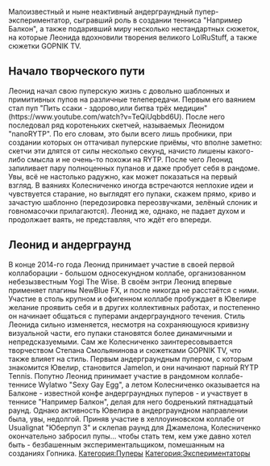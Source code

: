 {{Пупер|title1 = Leonid Jeweller (Leonid Kolesnichenko)|image1 = Leonid Jeweller.jpg|имя_фамилия = Леонид Колесниченко|сферы_творчества = RYTP, 3D моделирование|город = Неизвестно|когда_начал = сентябрь 2014 года|канал = https://www.youtube.com/channel/UCxdIm380EjPVppNGDkDzcBg/videos?disable_polymer=1}}Малоизвестный и ныне неактивный андерграундный пупер-экспериментатор, сыгравший роль в создании тенниса "Например Балкон", а также подаривший миру несколько нестандартных сюжеток, на которые Леонида вдохновили творения великого LolRuStuff, а также сюжетки GOPNIK TV.

== Начало творческого пути ==
Леонид начал свою пуперскую жизнь с довольно шаблонных и примитивных пупов на различные телепередачи. Первым его ваянием стал пуп "Пить ссаки - здорово,или битва трёх медицин" (https://www.youtube.com/watch?v=TeQiUqbbd6U). После него последовал ряд коротеньких скетчей, называемых Леонидом "nanoRYTP". По его словам, это были всего лишь пробники, при создании которых он оттачивал пуперские приёмы, что вполне заметно: скетчи эти длятся от силы несколько секунд, начисто лишены какого-либо смысла и не очень-то похожи на RYTP. После чего Леонид запиливает пару полноценных пупанов и даже пробует себя в рандоме. Увы, всё не настолько радужно, как может показаться на первый взгляд. В ваяниях Колесниченко иногда встречаются неплохие идеи и чувствуется старание, но выглядят его пупаки, скажем прямо, криво и зачастую шаблонно (передозировка переозвучками, зелёный слоник и говномасочки прилагаются). Леонид же, однако, не падает духом и продолжает ваять, не представляя, что ждёт его впереди.

== Леонид и андерграунд ==
В конце 2014-го года Леонид принимает участие в своей первой коллаборации - большом односекундном коллабе, организованном небезызвестным Yogi The Wise. В своём энтри Леонид впервые применяет плагины NewBlue FX, и после никогда не расстаётся с ними. Участие в столь крупном и офигенном коллабе пробуждает в Ювелире желание проявить себя и в других коллективных работах, и постепенно он начинает общаться с пуперами андерграундного течения. Стиль Леонида сильно изменяется, несмотря на сохраняющуюся кривизну визуальной части, его пупаки становятся более динамичными и непредсказуемыми. Сам же Колесниченко заинтересовывается творчеством Степана Смольянинова и сюжетками GOPNIK TV, что также влияет на стиль. Первым андерграундным пупером, с которым знакомится Ювелир, становится Jamelon, и они начинают парный RYTP Tennis. Попутно Леонид принимает участие в рандомном коллабе-теннисе Wylatwo "Sexy Gay Egg", а летом Колесниченко оказывается на Балконе - известной конфе андерграундных пуперов - и участвует в теннисе "Например Балкон", делая для него бодренький пятнадцатый раунд. Однако активность Ювелира в андерграундном направлении была, увы, недолгой. Приняв участие в хеллоуиновском коллабе от Usualignat "Юберпуп 3" и склепав раунд для Джамелона, Колесниченко окончательно забросил пупы... чтобы стать тем, кем уже давно хотел быть - безбашенным экспериментальщиком, помешанным на созданиях Гопника. [[Категория:Пуперы]]
[[Категория:Экспериментаторы]]
